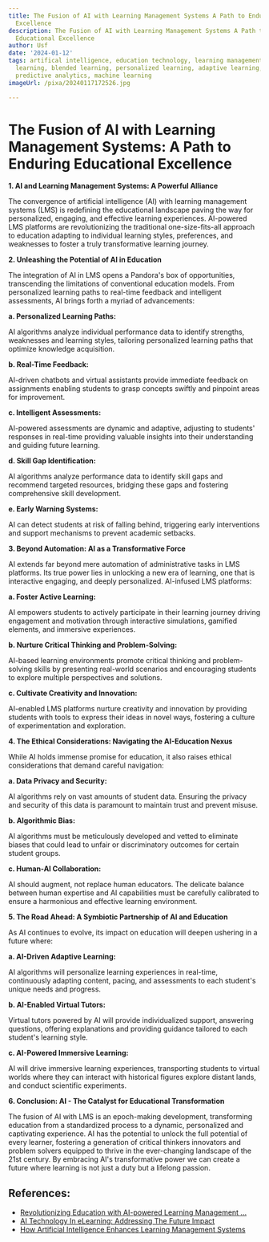 ```yaml
---
title: The Fusion of AI with Learning Management Systems A Path to Enduring Educational
  Excellence
description: The Fusion of AI with Learning Management Systems A Path to Enduring
  Educational Excellence
author: Usf
date: '2024-01-12'
tags: artifical intelligence, education technology, learning management systems, online
  learning, blended learning, personalized learning, adaptive learning, data analytics,
  predictive analytics, machine learning
imageUrl: /pixa/20240117172526.jpg

---
```

# The Fusion of AI with Learning Management Systems: A  Path to Enduring Educational Excellence

**1. AI and Learning  Management Systems: A Powerful Alliance**

The convergence  of artificial intelligence (AI) with learning management systems (LMS) is redefining the educational landscape paving the way for personalized, engaging, and effective  learning experiences. AI-powered LMS platforms are revolutionizing the  traditional one-size-fits-all approach to education adapting to individual learning  styles, preferences, and weaknesses to  foster a truly transformative learning journey.

**2. Unleashing the Potential of AI in Education**

The integration of AI in LMS opens a Pandora's box of opportunities, transcending the  limitations of conventional education models. From personalized learning  paths to real-time feedback and intelligent assessments, AI brings forth a myriad of advancements:

**a. Personalized Learning Paths:**

AI algorithms analyze  individual performance data to identify strengths, weaknesses and  learning styles, tailoring  personalized learning paths that optimize knowledge  acquisition.

**b. Real-Time Feedback:**

AI-driven chatbots and virtual assistants provide  immediate feedback on assignments enabling students  to grasp concepts swiftly and pinpoint areas for improvement.

**c. Intelligent Assessments:**

AI-powered assessments are dynamic and adaptive, adjusting to students' responses in  real-time providing valuable insights into  their understanding and guiding future learning.

**d. Skill Gap Identification:**

AI algorithms analyze performance data to identify skill gaps and recommend targeted resources, bridging these gaps and fostering comprehensive  skill development.

**e. Early Warning Systems:**

AI can detect students at risk of falling behind, triggering early interventions and support mechanisms to  prevent academic setbacks.

**3. Beyond Automation: AI as a Transformative Force**

AI extends  far  beyond mere automation  of  administrative tasks in LMS platforms. Its  true power lies in unlocking a new era of learning, one that is interactive engaging, and  deeply personalized. AI-infused LMS platforms:

**a. Foster Active Learning:**

AI empowers students to actively participate in  their learning journey driving engagement and motivation  through interactive simulations, gamified elements,  and  immersive experiences.

**b. Nurture Critical Thinking and Problem-Solving:**

AI-based learning environments promote critical thinking and problem-solving skills by presenting  real-world scenarios and encouraging students to explore multiple perspectives and solutions.

**c. Cultivate Creativity and Innovation:**

AI-enabled LMS platforms nurture creativity and innovation by providing students with tools to express  their ideas in novel ways, fostering a culture  of experimentation and exploration.

**4. The Ethical Considerations: Navigating the  AI-Education Nexus**

While AI holds immense promise for education, it also raises ethical considerations that demand careful navigation:

**a. Data Privacy  and Security:**

AI algorithms rely on vast amounts  of student  data. Ensuring the privacy and security of this data  is paramount to maintain trust and  prevent misuse.

**b. Algorithmic Bias:**

AI algorithms must be meticulously developed and vetted to eliminate biases that could lead to unfair or discriminatory outcomes  for certain student groups.

**c. Human-AI Collaboration:**

AI should augment, not replace human educators.  The delicate balance between human expertise and AI capabilities must be carefully calibrated to ensure a  harmonious and effective  learning  environment.

**5. The Road Ahead: A Symbiotic Partnership of AI and Education**

As AI continues to evolve,  its impact on education will deepen ushering  in  a future  where:

**a. AI-Driven Adaptive Learning:**

AI algorithms  will personalize learning experiences in real-time, continuously adapting content, pacing, and assessments  to each student's unique needs and progress.

**b. AI-Enabled Virtual Tutors:**

Virtual tutors powered by AI will provide individualized support, answering questions,  offering explanations and providing guidance tailored to each  student's learning style.

**c. AI-Powered Immersive Learning:**

AI will drive immersive  learning experiences, transporting students to  virtual worlds where they can interact with historical figures explore distant lands, and conduct scientific experiments.

**6. Conclusion: AI - The Catalyst for Educational Transformation**

The fusion of AI with LMS is  an epoch-making development, transforming education from a  standardized process to a  dynamic, personalized and  captivating experience. AI has the potential  to unlock the full potential of  every  learner, fostering a generation of critical  thinkers innovators and problem solvers equipped to thrive in the ever-changing landscape of the 21st century. By embracing  AI's transformative power we can create a future where learning is not just a duty but a lifelong  passion.

## References:
- [Revolutionizing Education with AI-powered Learning Management ...](https://www.linkedin.com/pulse/revolutionizing-education-ai-powered-learning-systems-keston-charles)
- [AI Technology In eLearning: Addressing The Future Impact](https://elearningindustry.com/the-future-impact-of-ai-on-elearning)
- [How Artificial Intelligence Enhances Learning Management Systems](https://www.myquest.co/blog/how-artificial-intelligence-enhances-learning-management-systems)

